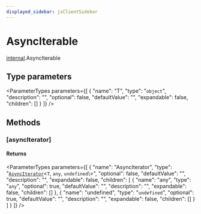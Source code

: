 ```yaml
---
displayed_sidebar: jsClientSidebar
---
```



# AsyncIterable

[internal](../../modules/internal.mdx).AsyncIterable

## Type parameters

<ParameterTypes parameters={[
  {
    "name": "T",
    "type": "`object`",
    "description": "",
    "optional": false,
    "defaultValue": "",
    "expandable": false,
    "children": []
  }
]} />

## Methods

### [asyncIterator]

#### Returns

<ParameterTypes parameters={[
  {
    "name": "AsyncIterator",
    "type": "[`AsyncIterator`](internal.AsyncIterator.mdx)<`T`, `any`, `undefined`\\>",
    "optional": false,
    "defaultValue": "",
    "description": "",
    "expandable": false,
    "children": [
      {
        "name": "any",
        "type": "`any`",
        "optional": true,
        "defaultValue": "",
        "description": "",
        "expandable": false,
        "children": []
      },
      {
        "name": "undefined",
        "type": "`undefined`",
        "optional": true,
        "defaultValue": "",
        "description": "",
        "expandable": false,
        "children": []
      }
    ]
  }
]} />
